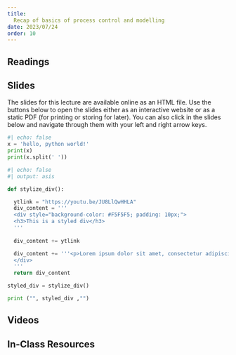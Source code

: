 ```yaml
---
title: 
  Recap of basics of process control and modelling
date: 2023/07/24
order: 10
---
```


## Readings

## Slides

The slides for this lecture are available online as an HTML file. Use the
buttons below to open the slides either as an interactive website or as a
static PDF (for printing or storing for later). You can also click in the
slides below and navigate through them with your left and right arrow keys.

<!---->
<!-- ```{r show-slide-tabs, echo=FALSE, results="asis"} -->
<!-- slide_buttons("/slides/01-slides") -->
<!-- slide_tabs(slide_details, "/slides/01-slides.html") -->
<!-- ``` -->
<!---->
<!-- <div class="container" style="position: relative;overflow: hidden;width: -->
<!-- 100%;min-height:600px;"> <iframe src="slides.html" -->
<!-- style="position=absolute;top: 0;left: 0;bottom: 0;right: 0;width: -->
<!-- 100%;min-height:600px;"></iframe> </div> -->
<!---->

```python
#| echo: false
x = 'hello, python world!'
print(x)
print(x.split(' '))
```
```python
#| echo: false
#| output: asis

def stylize_div():

  ytlink = "https://youtu.be/JU8LlQwHHLA"
  div_content = '''
  <div style="background-color: #F5F5F5; padding: 10px;">
  <h3>This is a styled div</h3>
  '''
  
  div_content += ytlink

  div_content += '''<p>Lorem ipsum dolor sit amet, consectetur adipiscing elit.</p>
  </div>
  '''
  return div_content

styled_div = stylize_div()

print ("", styled_div ,"")
```

## Videos

## In-Class Resources
